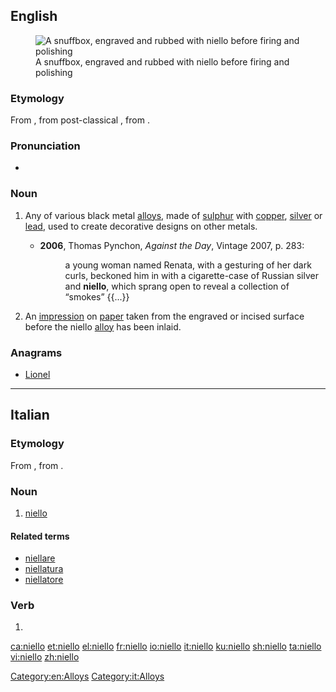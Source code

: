 {{also|niellò}}
==English==
[[File:Athanasius Stepanovich Popov - Snuffbox with Engraved Scenes - Walters 57720.jpg|right|thumb|A snuffbox, engraved and rubbed with niello before firing and polishing]]
===Etymology===
From {{etyl|it|en}} {{term|niello|lang=it}}, from post-classical {{etyl|la|en}} {{term|nigellum|lang=la}}, from {{etyl|la|en}} {{term|nigellus||blackish|lang=la}}.

===Pronunciation===
* {{IPA|/nɪˈɛləʊ/|lang=en}}

===Noun===
{{en-noun}}

# {{context|metallurgy|lang=en}} Any of various black metal [[alloys]], made of [[sulphur]] with [[copper]], [[silver]] or [[lead]], used to create decorative designs on other metals.
#* '''2006''', Thomas Pynchon, ''Against the Day'', Vintage 2007, p. 283:
#*: a young woman named Renata, with a gesturing of her dark curls, beckoned him in with a cigarette-case of Russian silver and '''niello''', which sprang open to reveal a collection of “smokes” {{...}}
# An [[impression]] on [[paper]] taken from the engraved or incised surface before the niello [[alloy]] has been inlaid.

===Anagrams===
* [[Lionel#English|Lionel]]

[[Category:en:Alloys]]

----

==Italian==

===Etymology===
From {{etyl|LL.|it}} {{m|la|nigellum}}, from {{etyl|la|it}} {{m|la|nigellus}}.

===Noun===
{{wikipedia|lang=it}}
{{it-noun|m}}

# [[#English|niello]]

====Related terms====
* [[niellare]]
* [[niellatura]]
* [[niellatore]]

===Verb===
{{head|it|verb form}}

# {{inflection of|niellare||1|s|pres|indc|lang=it}}

[[Category:it:Alloys]]

[[ca:niello]]
[[et:niello]]
[[el:niello]]
[[fr:niello]]
[[io:niello]]
[[it:niello]]
[[ku:niello]]
[[sh:niello]]
[[ta:niello]]
[[vi:niello]]
[[zh:niello]]